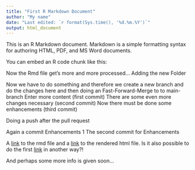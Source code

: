 ```yaml
---
title: "First R Markdown Document"
author: "My name"
date: "Last edited: `r format(Sys.time(), '%d.%m.%Y')`"
output: html_document
---
```


This is an R Markdown document. Markdown is a simple formatting syntax for authoring HTML, PDF, and MS Word documents.

You can embed an R code chunk like this:

Now the Rmd file get's more and more processed...
Adding the new Folder

Now we have to do something and therefore we create a new branch and do the changes here and then doing an
Fast-Forward-Merge to to main-branch
Enter more content (first commit)
There are some even more changes necessary (second commit)
Now there must be done some enhancements (third commit)

Doing a push after the pull request

Again a commit Enhancements 1
The second commit for Enhancements


A [link](https://github.com/tueftla1/RMarkdown_Trial/blob/main/docs/Documents/YAMLHeader.Rmd) to the rmd file and a <a href="/RMarkdown_Trial/Documents/YAMLHeader.html">link</a> to the rendered html file.
Is it also possible to do the first [link](https://tueftla1.github.io/RMarkdown_Trial/Documents/YAMLHeader.Rmd) in another way?!

And perhaps some more info is given soon...